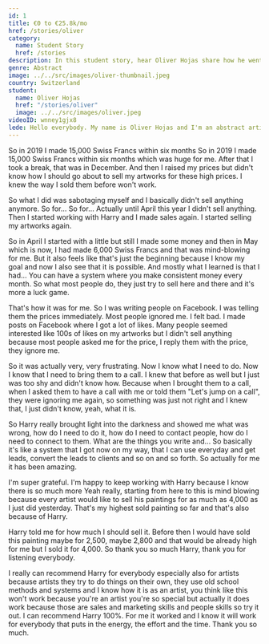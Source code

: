 ```yaml
---
id: 1
title: €0 to €25.8k/mo
href: /stories/oliver
category:
  name: Student Story
  href: /stories
description: In this student story, hear Oliver Hojas share how he went from €0 to €25,800 in less than 60 days and then went on to quit his 9 to 5 job and become a full-time original abstract artist.
genre: Abstract
image: ../../src/images/oliver-thumbnail.jpeg
country: Switzerland
student:
  name: Oliver Hojas
  href: "/stories/oliver"
  image: ../../src/images/oliver.jpeg
videoID: wnney1gjx8
lede: Hello everybody. My name is Oliver Hojas and I'm an abstract artist. Here's one of my paintings and in this video I wanna share with you how it was before working with Harry and how it is now after working with Harry for one month. So before I was working with Harry I was making money with my art but very unpredictable.
---
```


So in 2019 I made 15,000 Swiss Francs within six months So in 2019 I made 15,000 Swiss Francs within six months which was huge for me. After that I took a break, that was in December. And then I raised my prices but didn't know how I should go about to sell my artworks for these high prices. I knew the way I sold them before won't work.

So what I did was sabotaging myself and I basically didn't sell anything anymore. So for... So for... Actually until April this year I didn't sell anything. Then I started working with Harry and I made sales again. I started selling my artworks again.

So in April I started with a little but still I made some money and then in May which is now, I had made 6,000 Swiss Francs and that was mind-blowing for me. But it also feels like that's just the beginning because I know my goal and now I also see that it is possible. And mostly what I learned is that I had... You can have a system where you make consistent money every month. So what most people do, they just try to sell here and there and it's more a luck game.

That's how it was for me. So I was writing people on Facebook. I was telling them the prices immediately. Most people ignored me. I felt bad. I made posts on Facebook where I got a lot of likes. Many people seemed interested like 100s of likes on my artworks but I didn't sell anything because most people asked me for the price, I reply them with the price, they ignore me.

So it was actually very, very frustrating. Now I know what I need to do. Now I know that I need to bring them to a call. I knew that before as well but I just was too shy and didn't know how. Because when I brought them to a call, when I asked them to have a call with me or told them "Let's jump on a call", they were ignoring me again, so something was just not right and I knew that, I just didn't know, yeah, what it is.

So Harry really brought light into the darkness and showed me what was wrong, how do I need to do it, how do I need to contact people, how do I need to connect to them. What are the things you write and... So basically it's like a system that I got now on my way, that I can use everyday and get leads, convert the leads to clients and so on and so forth. So actually for me it has been amazing.

I'm super grateful. I'm happy to keep working with Harry because I know there is so much more Yeah really, starting from here to this is mind blowing because every artist would like to sell his paintings for as much as 4,000 as I just did yesterday. That's my highest sold painting so far and that's also because of Harry.

Harry told me for how much I should sell it. Before then I would have sold this painting maybe for 2,500, maybe 2,800 and that would be already high for me but I sold it for 4,000. So thank you so much Harry, thank you for listening everybody.

I really can recommend Harry for everybody especially also for artists because artists they try to do things on their own, they use old school methods and systems and I know how it is as an artist, you think like this won't work because you're an artist you're so special but actually it does work because those are sales and marketing skills and people skills so try it out. I can recommend Harry 100%. For me it worked and I know it will work for everybody that puts in the energy, the effort and the time. Thank you so much.

